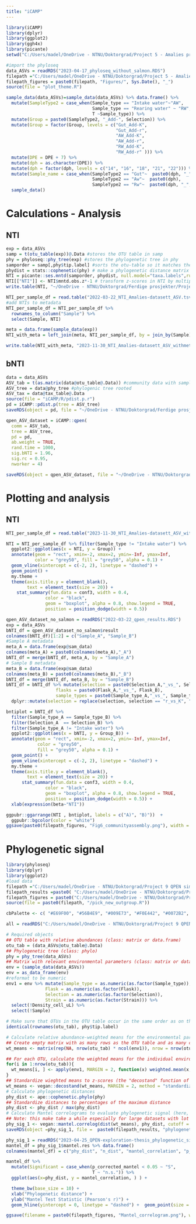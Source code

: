 ---
title: "iCAMP"
---
```{r}
library(iCAMP)
library(dplyr)
library(ggplot2)
library(ggh4x)
library(picante)
setwd("C:/Users/madel/OneDrive - NTNU/Doktorgrad/Project 5 - Amalies prosjekt - rK intake water in salmon larvea/ASV_2022")
```

```{r}
#import the phyloseq 
data_ASVs = readRDS("2023-04-17_phyloseq_without_salmon.RDS")
filepath ="C:/Users/madel/OneDrive - NTNU/Doktorgrad/Project 5 - Amalies prosjekt - rK intake water in salmon larvea/R-analysis/" 
filepath_figures = paste0(filepath, "Figures/", Sys.Date(), "_")
source(file = "plot_theme.R")

sample_data(data_ASVs)=sample_data(data_ASVs) %>% data.frame() %>% 
  mutate(SampleType2 = case_when(Sample_type == "Intake water"~"AW", 
                                 Sample_type == "Rearing water" ~ "RW", 
                                 T ~Sample_type)) %>%
  mutate(Group = paste0(SampleType2, "_Add-", Selection)) %>%
  mutate(Group = factor(Group, levels = c("Gut_Add-K", 
                                          "Gut_Add-r",
                                          "AW_Add-K", 
                                          "AW_Add-r",
                                          "RW_Add-K",
                                          "RW_Add-r" ))) %>%
  mutate(DPE = DPE + 7) %>%
  mutate(dph = as.character(DPE)) %>% 
  mutate(dph = factor(dph, levels = c("14", "16", "18", "21", "22"))) %>%
  mutate(Sample_name = case_when(SampleType2 == "Gut"~  paste0(dph, "_", Flask, "_" , Strain), 
                                 SampleType2 == "Aw"~  paste0(dph),
                                 SampleType2 == "Rw"~  paste0(dph, "_", Flask, "_" , Strain))) %>% 
  sample_data() 
```

# Calculations - Analysis
## NTI
```{r}
exp = data_ASVs
samp = t(otu_table(exp))@.Data #stores the OTU table in samp
phy = phyloseq::phy_tree(exp) #stores the phylogenetic tree in phy 
samporder = samp[,phy$tip.label] #sorts the otu-table so it matches the phylogenetic tree 
phydist = stats::cophenetic(phy) # make a phylogenetic distance matrix of the phylogentic tree
NTI = picante::ses.mntd(samporder, phydist, null.model="taxa.labels",runs = 999, iterations = 1000, abundance.weighted=FALSE) 
NTI[["NTI"]] <- NTI$mntd.obs.z*-1 # transform z-scores in NTI by multiplying by -1
write.table(NTI, "~/OneDrive - NTNU/Doktorgrad/Ferdige prosjekter/Project 5 - Amalies prosjekt - rK intake water in salmon larvea/ASV_2022/2022-03-22_NTI_Amalies-datasett_ASV.tsv", row.names=TRUE,col.names=T,sep="\t")
```

```{r}
NTI_per_sample_df = read.table("2022-03-22_NTI_Amalies-datasett_ASV.tsv")
#add NTIs to metadata 
NTI_per_sample_df = NTI_per_sample_df %>% 
  rownames_to_column("Sample") %>%
  select(Sample, NTI)

meta = data.frame(sample_data(exp)) 
NTI_with_meta = left_join(meta, NTI_per_sample_df, by = join_by(Sample))

write.table(NTI_with_meta, "2023-11-30_NTI_Amalies-datasett_ASV_withmeta.tsv",row.names=TRUE,col.names=T,sep="\t")
``` 

## bNTI
```{r}
data = data_ASVs
ASV_tab = t(as.matrix(data@otu_table@.Data)) #community data with samples as rows and species as cols
ASV_tree = data@phy_tree #phylogenic tree rooted
ASV_tax = data@tax_table@.Data
source(file = "iCAMP/R/pdist.p.r")
pd = iCAMP::pdist.p(tree = ASV_tree)
saveRDS(object = pd, file = "~/OneDrive - NTNU/Doktorgrad/Ferdige prosjekter/Project 5 - Amalies prosjekt - rK intake water in salmon larvea/ASV_2022/2022-03-22_pd_icamp.RDS")

qpen_ASV_dataset = iCAMP::qpen(
  comm = ASV_tab, 
  tree = ASV_tree,
  pd = pd,
  ab.weight = TRUE,
  rand.time = 1000, 
  sig.bNTI = 1.96, 
  sig.rc = 0.95,
  nworker = 4)

saveRDS(object = qpen_ASV_dataset, file = "~/OneDrive - NTNU/Doktorgrad/Ferdige prosjekter/Project 5 - Amalies prosjekt - rK intake water in salmon larvea/ASV_2022/2022-03-22_qpen_results.RDS")
```

# Plotting and analysis 
## NTI 
```{r}
NTI_per_sample_df = read.table("2023-11-30_NTI_Amalies-datasett_ASV_withmeta.tsv")

NTI = NTI_per_sample_df %>% filter(Sample_type != "Intake water") %>% 
  ggplot2::ggplot(aes(x = NTI, y = Group)) + 
  annotate(geom = "rect", xmin=-2, xmax=2, ymin=-Inf, ymax=Inf,   
           color = "grey50", fill = "grey50", alpha = 0.1) + 
  geom_vline(xintercept = c(-2, 2), linetype = "dashed") +
  geom_point() + 
  my.theme +
  theme(axis.title.y = element_blank(), 
        text = element_text(size = 20)) +  
    stat_summary(fun.data = conf3, width = 0.4,
               color = "black", 
               geom = "boxplot", alpha = 0.8, show.legend = TRUE, 
               position = position_dodge(width = 0.5)) 
```


```{r}
qpen_ASV_dataset_no_salmon = readRDS("2022-03-22_qpen_results.RDS")
exp = data_ASVs
bNTI_df = qpen_ASV_dataset_no_salmon$result 
colnames(bNTI_df)[1:2] = c("Sample_A", "Sample_B") 
#Sample A metadata
meta_A = data.frame(exp@sam_data)
colnames(meta_A) = paste0(colnames(meta_A),"_A")
bNTI_df = merge(bNTI_df, meta_A, by = "Sample_A")
# Sample B metadata 
meta_B = data.frame(exp@sam_data)
colnames(meta_B) = paste0(colnames(meta_B),"_B")
bNTI_df = merge(bNTI_df, meta_B, by = "Sample_B")
bNTI_df = bNTI_df %>% mutate(selection = paste0(Selection_A,"_vs_", Selection_B), 
                   flasks = paste0(Flask_A,"_vs_", Flask_B), 
                   sample_types = paste0(Sample_type_A,"_vs_", Sample_type_B)) %>% 
  dplyr::mutate(selection = replace(selection, selection == "r_vs_K", "K_vs_r"))
```

```{r}
bntiplot = bNTI_df %>%  
  filter(Sample_type_A == Sample_type_B) %>% 
  filter(Selection_A  == Selection_B) %>% 
  filter(Sample_type_A != "Intake water") %>%
  ggplot2::ggplot(aes(x = bNTI, y = Group_B)) + 
  annotate(geom = "rect", xmin=-2, xmax=2, ymin=-Inf, ymax=Inf,
            color = "grey50", 
            fill = "grey50", alpha = 0.1) + 
  geom_point() + 
  geom_vline(xintercept = c(-2, 2), linetype = "dashed") +
  my.theme + 
  theme(axis.title.y = element_blank(), 
        text = element_text(size = 20)) + 
      stat_summary(fun.data = conf3, width = 0.4,
               color = "black", 
               geom = "boxplot", alpha = 0.8, show.legend = TRUE, 
               position = position_dodge(width = 0.5)) +
  xlab(expression(beta~"NTI")) 
```

```{r, warning=FALSE}
ggpubr::ggarrange(NTI , bntiplot, labels = c("A)", "B)"))  + 
  ggpubr::bgcolor(color = "white")
ggsave(paste0(filepath_figures, "Fig6_communityassembly.png"), width = 10, height = 4)
```

# Phylogenetic signal 

```{r}
library(phyloseq)
library(dplyr)
library(ggplot2)
#load data 
filepath ="C:/Users/madel/OneDrive - NTNU/Doktorgrad/Project 9 QPEN simulations"
filepath_results =paste0( "C:/Users/madel/OneDrive - NTNU/Doktorgrad/Project 9 QPEN simulations/results/", Sys.Date(), "_QPEN-exploration-thesis_")
filepath_figures = paste0("C:/Users/madel/OneDrive - NTNU/Doktorgrad/Project 9 QPEN simulations/figures/" , Sys.Date(), "_QPEN-exploration-thesis_")
source(file = paste0(filepath, "/pick_new_outgroup.R"))

cbPalette <- c( "#E69F00", "#56B4E9", "#009E73", "#F0E442", "#0072B2", "#D55E00", "#CC79A7", "#999999")

all = readRDS("C:/Users/madel/OneDrive - NTNU/Doktorgrad/Project 9 QPEN simulations/2023-04-17_phyloseq_without_salmon.RDS")
```

```{r}
# Required objects
## OTU table with relative abundances (class: matrix or data.frame)
otu_tab = (data_ASVs@otu_table@.Data)
## Phylogenetic tree (class: phylo)
phy = phy_tree(data_ASVs)
## Matrix with relevant environmental parameters (class: matrix or data.frame)
env = (sample_data(data_ASVs))
env = as_data_frame(env)
#reformat to be numeric
env1 = env %>% mutate(Sample_type = as.numeric(as.factor(Sample_type)), 
               Flask = as.numeric(as.factor(Flask)), 
               Selection = as.numeric(as.factor(Selection)), 
               Strain = as.numeric(as.factor(Strain))) %>%
  select(!Density_cell_uL) %>%
  select(!Sample)

# Make sure that OTUs in the OTU table occur in the same order as on the tips of the phylogenetic tree
identical(rownames(otu_tab), phy$tip.label)

# Calculate relative abundance-weighted means for the environmental parameters
## Create empty matrix with as many rows as the OTU table and as many columns as the matrix with environmental parameters
wt_means <- matrix(rep(NA, nrow(otu_tab) * ncol(env1)), nrow = nrow(otu_tab), ncol = ncol(env1))

## For each OTU, calculate the weighted means for the individual environmental parameters
for(i in 1:nrow(otu_tab)){
  wt_means[i, ] <- apply(env1, MARGIN = 2, function(x) weighted.mean(x, otu_tab[i, ]))
}
## Standardize wieghted means to z-scores (the "decostand" function of the vegan package is used here, but you could also use the regular base "scale" function, or any other method to standardize the variables)
wt_means <- vegan::decostand(wt_means, MARGIN = 2, method = "standardize")
# Calculate phylogenetic distances
phy_dist <- ape::cophenetic.phylo(phy)
## Standardize distances to percentages of the maximum distance
phy_dist <- phy_dist / max(phy_dist)
# Calculate Mantel correlograms to evaluate phylogenetic signal (here, correlations are evaluated at phylogenetic distance steps of 2%, i.e. 50 distance class steps in total; you can change this by adjusting "n.class")
## Note: this make take a while especially for large datasets with lot of OTUs
phy_sig_1 <- vegan::mantel.correlog(dist(wt_means), phy_dist, cutoff = FALSE, nperm = 999, mult = "holm", progressive = TRUE, n.class = 50)
saveRDS(object =phy_sig_1, file =  paste0(filepath_results, "phylogenetic_signal_without_error_sequences.RDS"))
```


```{r}
phy_sig_1 = readRDS("2023-04-25_QPEN-exploration-thesis_phylogenetic_signal_without_error_sequences.RDS")
mantel_df = phy_sig_1$mantel.res %>% data.frame() 
colnames(mantel_df) = c("phy_dist", "n_dist", "mantel_correlation", "p_mantel", "p_corrected_mantel")

mantel_df %>% 
  mutate(Significant = case_when(p_corrected_mantel < 0.05 ~ "S", 
                                 T ~ "n.s.")) %>% 
  ggplot(aes(x=phy_dist, y = mantel_correlation, ) ) + 

  theme_bw(base_size = 10) + 
  xlab("Phylogenetic distance") + 
  ylab("Mantel Test Statistic (Pearson's r)") + 
  geom_hline(yintercept = 0, linetype = "dashed") +  geom_point(size = 2, aes(shape = Significant))  

ggsave(filename = paste0(filepath_figures, "Mantel_correlogram.png"), width = 7, height = 4)
```
